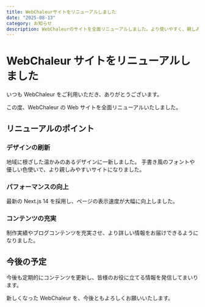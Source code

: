 ```yaml
---
title: WebChaleurサイトをリニューアルしました
date: "2025-08-13"
category: お知らせ
description: WebChaleurのサイトを全面リニューアルしました。より使いやすく、親しみやすいデザインになりました。
---
```


# WebChaleur サイトをリニューアルしました

いつも WebChaleur をご利用いただき、ありがとうございます。

この度、WebChaleur の Web サイトを全面リニューアルいたしました。

## リニューアルのポイント

### デザインの刷新

地域に根ざした温かみのあるデザインに一新しました。
手書き風のフォントや優しい色使いで、より親しみやすいサイトになりました。

### パフォーマンスの向上

最新の Next.js 14 を採用し、ページの表示速度が大幅に向上しました。

### コンテンツの充実

制作実績やブログコンテンツを充実させ、より詳しい情報をお届けできるようになりました。

## 今後の予定

今後も定期的にコンテンツを更新し、皆様のお役に立てる情報を発信してまいります。

新しくなった WebChaleur を、今後ともよろしくお願いいたします。
